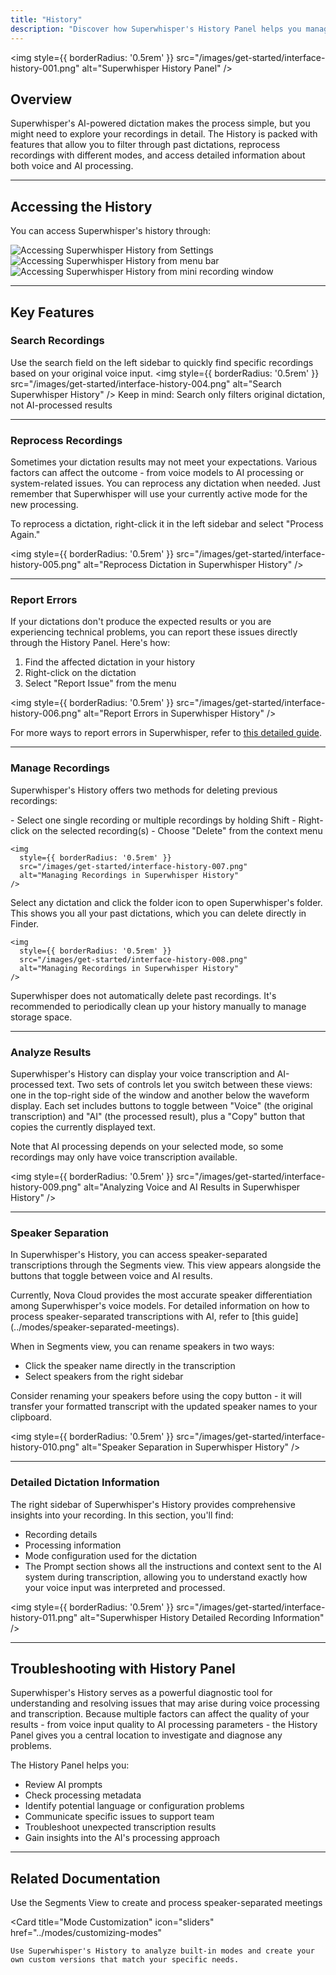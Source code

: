 ```yaml
---
title: "History"
description: "Discover how Superwhisper's History Panel helps you manage, review, and troubleshoot your voice recordings."
---
```

  <img
  style={{ borderRadius: '0.5rem' }}
  src="/images/get-started/interface-history-001.png"
  alt="Superwhisper History Panel"
  />
  
## Overview

Superwhisper's AI-powered dictation makes the process simple, but you might need to explore your recordings in detail. The History is packed with features that allow you to filter through past dictations, reprocess recordings with different modes, and access detailed information about both voice and AI processing.

---
## Accessing the History 
You can access Superwhisper's history through:

<AccordionGroup>
  <Accordion title="1. The Settings Window">
  <img
  style={{ borderRadius: '0.5rem' }}
  src="/images/get-started/interface-history-002.png" noZoom
  alt="Accessing Superwhisper History from Settings"
  />
  </Accordion>

  <Accordion title="2. The Menu Bar">
  <img
  style={{ borderRadius: '0.5rem' }}
  src="/images/get-started/interface-history-003.png" noZoom
  alt="Accessing Superwhisper History from menu bar"
  />
  </Accordion>

  <Accordion title="3. Mini Recording Window Context Menu">
  <img
  style={{ borderRadius: '0.5rem' }}
  src="/images/get-started/interface-history-012.png" noZoom
  alt="Accessing Superwhisper History from mini recording window"
  />
  </Accordion>

</AccordionGroup>

---
## Key Features
### Search Recordings
Use the search field on the left sidebar to quickly find specific recordings based on your original voice input.
  <img
  style={{ borderRadius: '0.5rem' }}
  src="/images/get-started/interface-history-004.png"
  alt="Search Superwhisper History"
  />
<Note>Keep in mind: Search only filters original dictation, not AI-processed results</Note>

---
### Reprocess Recordings
Sometimes your dictation results may not meet your expectations. Various factors can affect the outcome - from voice models to AI processing or system-related issues. You can reprocess any dictation when needed. Just remember that Superwhisper will use your currently active mode for the new processing.

To reprocess a dictation, right-click it in the left sidebar and select "Process Again."

  <img
  style={{ borderRadius: '0.5rem' }}
  src="/images/get-started/interface-history-005.png"
  alt="Reprocess Dictation in Superwhisper History"
  />

---
### Report Errors
If your dictations don't produce the expected results or you are experiencing technical problems, you can report these issues directly through the History Panel. Here's how:

1. Find the affected dictation in your history
2. Right-click on the dictation
3. Select "Report Issue" from the menu

  <img
  style={{ borderRadius: '0.5rem' }}
  src="/images/get-started/interface-history-006.png"
  alt="Report Errors in Superwhisper History"
  />

<Info>For more ways to report errors in Superwhisper, refer to [this detailed guide](report).</Info>

---
### Manage Recordings
Superwhisper's History offers two methods for deleting previous recordings:

<Steps>
  <Step title="The Sidebar">
    - Select one single recording or multiple recordings by holding Shift
    - Right-click on the selected recording(s)
    - Choose "Delete" from the context menu

    <img
      style={{ borderRadius: '0.5rem' }}
      src="/images/get-started/interface-history-007.png"
      alt="Managing Recordings in Superwhisper History"
    />
  </Step>

  <Step title="Reveal in Finder">
    Select any dictation and click the folder icon to open Superwhisper's folder. This shows you all your past dictations, which you can delete directly in Finder.

    <img
      style={{ borderRadius: '0.5rem' }}
      src="/images/get-started/interface-history-008.png"
      alt="Managing Recordings in Superwhisper History"
    />
  </Step>
</Steps>

<Note>Superwhisper does not automatically delete past recordings. It's recommended to periodically clean up your history manually to manage storage space.</Note>

---
### Analyze Results
Superwhisper's History can display your voice transcription and AI-processed text. Two sets of controls let you switch between these views: one in the top-right side of the window and another below the waveform display. Each set includes buttons to toggle between "Voice" (the original transcription) and "AI" (the processed result), plus a "Copy" button that copies the currently displayed text.

<Note>Note that AI processing depends on your selected mode, so some recordings may only have voice transcription available.</Note>

<img
  style={{ borderRadius: '0.5rem' }}
  src="/images/get-started/interface-history-009.png"
  alt="Analyzing Voice and AI Results in Superwhisper History"
/>

---
### Speaker Separation

In Superwhisper's History, you can access speaker-separated transcriptions through the Segments view. This view appears alongside the buttons that toggle between voice and AI results.

<Note>
Currently, Nova Cloud provides the most accurate speaker differentiation among Superwhisper's voice models. For detailed information on how to process speaker-separated transcriptions with AI, refer to [this guide](../modes/speaker-separated-meetings).
</Note>

When in Segments view, you can rename speakers in two ways:
- Click the speaker name directly in the transcription
- Select speakers from the right sidebar

Consider renaming your speakers before using the copy button - it will transfer your formatted transcript with the updated speaker names to your clipboard.

<img
  style={{ borderRadius: '0.5rem' }}
  src="/images/get-started/interface-history-010.png"
  alt="Speaker Separation in Superwhisper History"
/>

---
### Detailed Dictation Information

The right sidebar of Superwhisper's History provides comprehensive insights into your recording. In this section, you'll find:
- Recording details
- Processing information
- Mode configuration used for the dictation
- The Prompt section shows all the instructions and context sent to the AI system during transcription, allowing you to understand exactly how your voice input was interpreted and processed.

<img
  style={{ borderRadius: '0.5rem' }}
  src="/images/get-started/interface-history-011.png"
  alt="Superwhisper History Detailed Recording Information"
/>

---
## Troubleshooting with History Panel

Superwhisper's History serves as a powerful diagnostic tool for understanding and resolving issues that may arise during voice processing and transcription. Because multiple factors can affect the quality of your results - from voice input quality to AI processing parameters - the History Panel gives you a central location to investigate and diagnose any problems.

The History Panel helps you:
- Review AI prompts
- Check processing metadata
- Identify potential language or configuration problems
- Communicate specific issues to support team
- Troubleshoot unexpected transcription results
- Gain insights into the AI's processing approach

---
## Related Documentation

<CardGroup cols={2}>
  <Card 
    title="Speaker-Separated Meetings" 
    icon="users" 
    href="../modes/speaker-separated-meetings"
  >
    Use the Segments View to create and process speaker-separated meetings
  </Card>

<Card 
    title="Mode Customization" 
    icon="sliders" 
    href="../modes/customizing-modes"
  >
    Use Superwhisper's History to analyze built-in modes and create your own custom versions that match your specific needs.
  </Card>
</CardGroup>